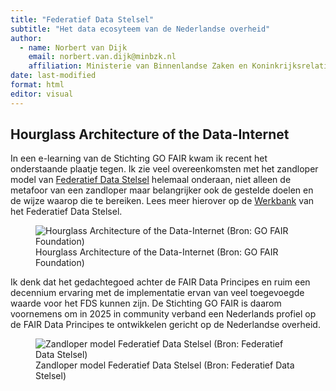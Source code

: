 ```yaml
---
title: "Federatief Data Stelsel"
subtitle: "Het data ecosyteem van de Nederlandse overheid"
author:
  - name: Norbert van Dijk
    email: norbert.van.dijk@minbzk.nl
    affiliation: Ministerie van Binnenlandse Zaken en Koninkrijksrelaties
date: last-modified
format: html
editor: visual
---
```


## Hourglass Architecture of the Data-Internet

In een e-learning van de Stichting GO FAIR kwam ik recent het onderstaande plaatje tegen. Ik zie veel overeenkomsten met het zandloper model van [Federatief Data Stelsel](https://federatief.datastelsel.nl/kennisbank/basisconcept/) helemaal onderaan, niet alleen de metafoor van een zandloper maar belangrijker ook de gestelde doelen en de wijze waarop die te bereiken. Lees meer hierover op de [Werkbank](https://federatief.datastelsel.nl/kennisbank/) van het Federatief Data Stelsel.

![Hourglass Architecture of the Data-Internet (Bron: GO FAIR Foundation)](/docs/img/hourglass-architecture-of-the-data-internet.png)

Ik denk dat het gedachtegoed achter de FAIR Data Principes en ruim een decennium ervaring met de implementatie ervan van veel toegevoegde waarde voor het FDS kunnen zijn. De Stichting GO FAIR is daarom voornemens om in 2025 in community verband een Nederlands profiel op de FAIR Data Principes te ontwikkelen gericht op de Nederlandse overheid.

![Zandloper model Federatief Data Stelsel (Bron: Federatief Data Stelsel)](/docs/img/fds-zandloper-model.png)
